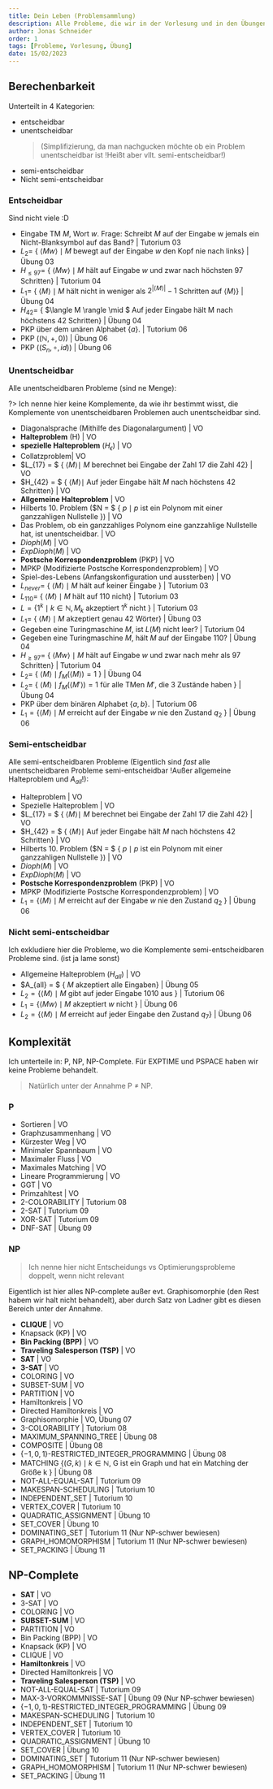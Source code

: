 ```yaml
---
title: Dein Leben (Problemsammlung)
description: Alle Probleme, die wir in der Vorlesung und in den Übungen besprochen haben.
author: Jonas Schneider
order: 1
tags: [Probleme, Vorlesung, Übung]
date: 15/02/2023
---
```


## Berechenbarkeit

Unterteilt in 4 Kategorien:
- entscheidbar
- unentscheidbar 
  > (Simplifizierung, da man nachgucken möchte ob ein Problem unentscheidbar ist !Heißt aber vllt. semi-entscheidbar!)
- semi-entscheidbar
- Nicht semi-entscheidbar

### Entscheidbar

Sind nicht viele :D
- Eingabe TM *M*, Wort *w*. Frage: Schreibt *M* auf der Eingabe w jemals ein Nicht-Blanksymbol auf das Band? | Tutorium 03
- $L_2 =$ \{ $\langle Mw \rangle \mid M$ bewegt auf der Eingabe $w$ den Kopf nie nach links\} | Übung 03
- $H_{\le 97} =$ \{ $\langle Mw \rangle \mid M$ hält auf Eingabe $w$ und zwar nach höchsten 97 Schritten\} | Tutorium 04
- $L_1 =$ \{ $\langle M \rangle \mid M$ hält nicht in weniger als $2^{|\langle M \rangle|}-1$ Schritten auf $\langle M \rangle$\} | Übung 04
- $H_{42} =$ \{ $\langle M \rangle \mid $ Auf jeder Eingabe hält M nach höchstens 42 Schritten\} | Übung 04
- PKP über dem unären Alphabet $\{a\}$. | Tutorium 06
- PKP $((\mathbb{N}, +, 0))$ | Übung 06
- PKP $((S_n, \circ, id))$ | Übung 06


### Unentscheidbar
Alle unentscheidbaren Probleme (sind ne Menge):

?> Ich nenne hier keine Komplemente, da wie ihr bestimmt wisst, die Komplemente von unentscheidbaren Problemen auch unentscheidbar sind.

- Diagonalsprache (Mithilfe des Diagonalargument) | VO
- **Halteproblem** (H) | VO
- **spezielle Halteproblem** ($H_\epsilon$) | VO
- Collatzproblem| VO
- $L_{17} = $ \{ $\langle M \rangle \mid$ *M* berechnet bei Eingabe der Zahl 17 die Zahl 42} | VO
- $H_{42} = $ \{ $\langle M \rangle \mid$ Auf jeder Eingabe hält *M* nach höchstens 42 Schritten} | VO
- **Allgemeine Halteproblem** | VO
- Hilberts 10. Problem ($N = $ \{ $p \mid p$ ist ein Polynom mit einer ganzzahligen Nullstelle \}) | VO
- Das Problem, ob ein ganzzahliges Polynom eine ganzzahlige Nullstelle hat, ist unentscheidbar. | VO
- $Dioph(M)$ | VO
- $ExpDioph(M)$ | VO
- **Postsche Korrespondenzproblem** (PKP) | VO
- MPKP (Modifizierte Postsche Korrespondenzproblem) | VO
- Spiel-des-Lebens (Anfangskonfiguration und aussterben) | VO
- $L_{never} =$ \{ $\langle M \rangle \mid M$ hält auf keiner Eingabe \} | Tutorium 03
- $L_{110} =$ \{ $\langle M \rangle \mid M$ hält auf 110 nicht\} | Tutorium 03
- $L = \{ 1^k \mid k \in \mathbb{N}, M_k$ akzeptiert $1^k$ nicht $\}$ | Tutorium 03
- $L_1 =$ \{ $\langle M \rangle \mid M$ akzeptiert genau 42 Wörter\} | Übung 03
- Gegeben eine Turingmaschine $M$, ist $L(M)$ nicht leer? | Tutorium 04
- Gegeben eine Turingmaschine $M$, hält $M$ auf der Eingabe 110? | Übung 04
- $H_{\ge 97} =$ \{ $\langle Mw \rangle \mid M$ hält auf Eingabe $w$ und zwar nach mehr als 97 Schritten\} | Tutorium 04
- $L_2 =$ \{ $\langle M \rangle \mid f_M(\langle M \rangle)=1$ \} | Übung 04
- $L_2 =$ \{ $\langle M \rangle \mid f_M(\langle M' \rangle)=1$ für alle TMen $M'$, die 3 Zustände haben \} | Übung 04
- PKP über dem binären Alphabet $\{a,b\}$. | Tutorium 06
- $L_1 = \{ \langle M \rangle \mid M$ erreicht auf der Eingabe $w$ nie den Zustand $q_2$ $\}$ | Übung 06

### Semi-entscheidbar
Alle semi-entscheidbaren Probleme (Eigentlich sind *fast* alle unentscheidbaren Probleme semi-entscheidbar !Außer allgemeine Halteproblem und $A_{all}$!):

- Halteproblem | VO
- Spezielle Halteproblem | VO
- $L_{17} = $ \{ $\langle M \rangle \mid$ *M* berechnet bei Eingabe der Zahl 17 die Zahl 42} | VO
- $H_{42} = $ \{ $\langle M \rangle \mid$ Auf jeder Eingabe hält *M* nach höchstens 42 Schritten} | VO
- Hilberts 10. Problem ($N = $ \{ $p \mid p$ ist ein Polynom mit einer ganzzahligen Nullstelle \}) | VO
- $Dioph(M)$ | VO
- $ExpDioph(M)$ | VO
- **Postsche Korrespondenzproblem** (PKP) | VO
- MPKP (Modifizierte Postsche Korrespondenzproblem) | VO
- $L_1 = \{ \langle M \rangle \mid M$ erreicht auf der Eingabe $w$ nie den Zustand $q_2$ $\}$ | Übung 06

### Nicht semi-entscheidbar
Ich exkludiere hier die Probleme, wo die Komplemente semi-entscheidbaren Probleme sind. (ist ja lame sonst)

- Allgemeine Halteproblem ($H_{all}$) | VO
- $A_{all} = $ \{ $M$ akzeptiert alle Eingaben\} | Übung 05
- $L_2 = \{ \langle M \rangle \mid M$ gibt auf jeder Eingabe 1010 aus $\}$ | Tutorium 06
- $L_1 = \{ \langle Mw \rangle \mid M$ akzeptiert $w$ nicht $\}$ | Übung 06 
- $L_2 = \{ \langle M \rangle \mid M$ erreicht auf jeder Eingabe den Zustand $q_7 \}$ | Übung 06 

## Komplexität 
 
Ich unterteile in: P, NP, NP-Complete. Für EXPTIME und PSPACE haben wir keine Probleme behandelt.  
> Natürlich unter der Annahme P $\neq$ NP.

### P

- Sortieren | VO
- Graphzusammenhang | VO
- Kürzester Weg | VO
- Minimaler Spannbaum | VO
- Maximaler Fluss | VO
- Maximales Matching | VO
- Lineare Programmierung | VO
- GGT | VO
- Primzahltest | VO 
- 2-COLORABILITY | Tutorium 08
- 2-SAT | Tutorium 09
- XOR-SAT | Tutorium 09
- DNF-SAT | Übung 09

### NP

> Ich nenne hier nicht Entscheidungs vs Optimierungsprobleme doppelt, wenn nicht relevant

Eigentlich ist hier alles NP-complete außer evt. Graphisomorphie (den Rest habem wir halt nicht behandelt), aber durch Satz von Ladner gibt es diesen Bereich unter der Annahme.

- **CLIQUE** | VO
- Knapsack (KP) | VO
- **Bin Packing (BPP)** | VO
- **Traveling Salesperson (TSP)** | VO
- **SAT** | VO
- **3-SAT** | VO
- COLORING | VO
- SUBSET-SUM | VO
- PARTITION | VO
- Hamiltonkreis | VO
- Directed Hamiltonkreis | VO
- Graphisomorphie | VO, Übung 07
- 3-COLORABILITY | Tutorium 08
- MAXIMUM_SPANNING_TREE | Übung 08
- COMPOSITE | Übung 08
- $\{-1, 0, 1\}$-RESTRICTED_INTEGER_PROGRAMMING | Übung 08
- MATCHING $\{(G, k) \mid k \in \mathbb{N}$, G ist ein Graph und hat ein Matching der Größe k $\}$ | Übung 08
- NOT-ALL-EQUAL-SAT | Tutorium 09
- MAKESPAN-SCHEDULING | Tutorium 10
- INDEPENDENT_SET | Tutorium 10
- VERTEX_COVER | Tutorium 10
- QUADRATIC_ASSIGNMENT | Übung 10
- SET_COVER | Übung 10
- DOMINATING_SET | Tutorium 11 (Nur NP-schwer bewiesen)
- GRAPH_HOMOMORPHISM | Tutorium 11 (Nur NP-schwer bewiesen)
- SET_PACKING | Übung 11

## NP-Complete

- **SAT** | VO
- 3-SAT | VO
- COLORING | VO
- **SUBSET-SUM** | VO
- PARTITION | VO
- Bin Packing (BPP) | VO
- Knapsack (KP) | VO
- CLIQUE | VO
- **Hamiltonkreis** | VO
- Directed Hamiltonkreis | VO
- **Traveling Salesperson (TSP)** | VO
- NOT-ALL-EQUAL-SAT | Tutorium 09
- MAX-3-VORKOMMNISSE-SAT | Übung 09 (Nur NP-schwer bewiesen)
- $\{-1, 0, 1\}$-RESTRICTED_INTEGER_PROGRAMMING | Übung 09
- MAKESPAN-SCHEDULING | Tutorium 10
- INDEPENDENT_SET | Tutorium 10
- VERTEX_COVER | Tutorium 10
- QUADRATIC_ASSIGNMENT | Übung 10
- SET_COVER | Übung 10
- DOMINATING_SET | Tutorium 11 (Nur NP-schwer bewiesen)
- GRAPH_HOMOMORPHISM | Tutorium 11 (Nur NP-schwer bewiesen)
- SET_PACKING | Übung 11